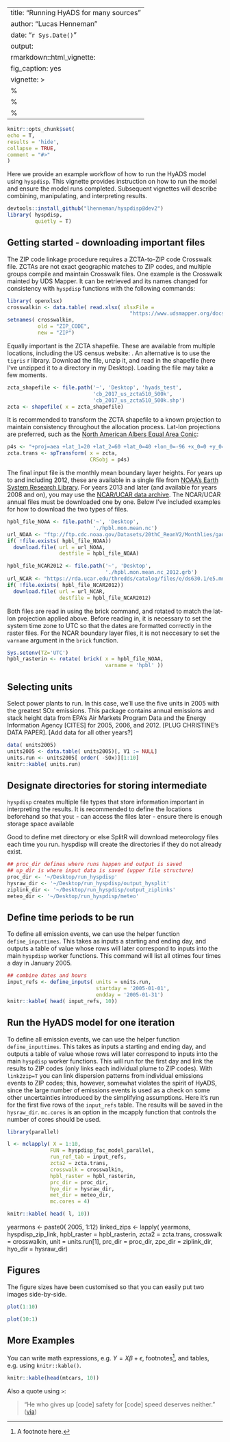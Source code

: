---
title: "Running HyADS for many sources"
author: "Lucas Henneman"
date: "`r Sys.Date()`"
output:
  rmarkdown::html_vignette:
    fig_caption: yes
vignette: >
  %\VignetteIndexEntry{Running HyADS for many sources}
  %\VignetteEngine{knitr::rmarkdown}
  %\VignetteEncoding{UTF-8}
  ---
  
  
```r
knitr::opts_chunk$set(
echo = T, 
results = 'hide',
collapse = TRUE,
comment = "#>"
)
```


Here we provide an example workflow of how to run the HyADS model using `hyspdisp`. This vignette provides instruction on how to run the model and ensure the model runs completed. Subsequent vignettes will describe combining, manipulating, and interpreting results.

```r
devtools::install_github("lhenneman/hyspdisp@dev2")
library( hyspdisp,
         quietly = T)
```


## Getting started - downloading important files
The ZIP code linkage procedure requires a ZCTA-to-ZIP code Crosswalk file. ZCTAs are not exact geographic matches to ZIP codes, and multiple groups compile and maintain Crosswalk files. One example is the Crosswalk mainted by UDS Mapper. It can be retrieved and its names changed for consistency with ```hyspdisp``` functions with the following commands:
```r
library( openxlsx)
crosswalkin <- data.table( read.xlsx( xlsxFile = 
                                        "https://www.udsmapper.org/docs/zip_to_zcta_2017.xlsx"))
setnames( crosswalkin, 
          old = "ZIP_CODE", 
          new = "ZIP")
```

Equally important is the ZCTA shapefile. These are available from multiple locations, including the US census website: \url{http://www2.census.gov/geo/tiger/GENZ2017/shp/cb_2017_us_zcta510_500k.zip}. An alternative is to use the `tigris` r library. Download the file, unzip it, and read in the shapefile (here I've unzipped it to a directory in my Desktop). Loading the file may take a few moments.
```r
zcta_shapefile <- file.path('~', 'Desktop', 'hyads_test',
                            'cb_2017_us_zcta510_500k', 
                            'cb_2017_us_zcta510_500k.shp')
zcta <- shapefile( x = zcta_shapefile)
```

It is recommended to transform the ZCTA shapefile to a known projection to maintain consistency throughout the allocation process. Lat-lon projections are preferred, such as the [North American Albers Equal Area Conic](https://epsg.io/102008):
```r
p4s <- "+proj=aea +lat_1=20 +lat_2=60 +lat_0=40 +lon_0=-96 +x_0=0 +y_0=0 +ellps=GRS80 +datum=NAD83 +units=m"
zcta.trans <- spTransform( x = zcta, 
                           CRSobj = p4s)
```

The final input file is the monthly mean boundary layer heights. For years up to and including 2012, these are available in a single file from [NOAA's Earth System Research Library](https://www.esrl.noaa.gov/psd/data/gridded/data.20thC_ReanV2.monolevel.mm.html). For years 2013 and later (and available for years 2008 and on), you may use the [NCAR/UCAR data archive](https://rda.ucar.edu/thredds/catalog/files/e/ds630.1/e5.mnth.mean.an.sfc/catalog.html). The NCAR/UCAR annual files must be downloaded one by one. Below I've included examples for how to download the two types of files.
```r
hpbl_file_NOAA <- file.path('~', 'Desktop', 
                            './hpbl.mon.mean.nc')
url_NOAA <- "ftp://ftp.cdc.noaa.gov/Datasets/20thC_ReanV2/Monthlies/gaussian/monolevel/hpbl.mon.mean.nc"
if( !file.exists( hpbl_file_NOAA))
  download.file( url = url_NOAA,
                 destfile = hpbl_file_NOAA)

hpbl_file_NCAR2012 <- file.path('~', 'Desktop', 
                                './hpbl.mon.mean.nc_2012.grb')
url_NCAR <- "https://rda.ucar.edu/thredds/catalog/files/e/ds630.1/e5.mnth.mean.an.sfc/2012/catalog.html?dataset=files/e/ds630.1/e5.mnth.mean.an.sfc/2012/e5.mnth.mean.an.sfc.128_159_blh.regn320sc.2012010100_2012120100.grb"
if( !file.exists( hpbl_file_NCAR2012))
  download.file( url = url_NCAR,
                 destfile = hpbl_file_NCAR2012)

```

Both files are read in using the brick command, and rotated to match the lat-lon projection applied above. Before reading in, it is necessary to set the system time zone to UTC so that the dates are formatted correctly in the raster files.  For the NCAR boundary layer files, it is not neccesary to set the `varname` argument in the `brick` function.
```r
Sys.setenv(TZ='UTC')
hpbl_rasterin <- rotate( brick( x = hpbl_file_NOAA, 
                                varname = 'hpbl' ))
```

## Selecting units
Select power plants to run. In this case, we'll use the five units in 2005 with the greatest SOx emissions. This package contains annual emissions and stack height data from EPA's Air Markets Program Data and the Energy Information Agency [CITES] for 2005, 2006, and 2012. [PLUG CHRISTINE's DATA PAPER]. [Add data for all other years?]

```r
data( units2005)
units2005 <- data.table( units2005)[, V1 := NULL]
units.run <- units2005[ order( -SOx)][1:10]
knitr::kable( units.run)
```

## Designate directories for storing intermediate 
`hyspdisp` creates multiple file types that store information important in interpreting the results. It is recommended to define the locations beforehand so that you:
- can access the files later
- ensure there is enough storage space available

Good to define met directory or else SplitR will download meteorology files each time you run. hyspdisp will create the directories if they do not already exist.

```r
## proc_dir defines where runs happen and output is saved
## up_dir is where input data is saved (upper file structure)
proc_dir <- '~/Desktop/run_hyspdisp'
hysraw_dir <- '~/Desktop/run_hyspdisp/output_hysplit'
ziplink_dir <- '~/Desktop/run_hyspdisp/output_ziplinks'
meteo_dir <- '~/Desktop/run_hyspdisp/meteo'
```


## Define time periods to be run
To define all emission events, we can use the helper function `define_inputtimes`. This takes as inputs a starting and ending day, and outputs a table of value whose rows will later correspond to inputs into the main `hyspdisp` worker functions. This command will list all otimes four times a day in January 2005.
```r
## combine dates and hours
input_refs <- define_inputs( units = units.run,
                             startday = '2005-01-01',
                             endday = '2005-01-31')
knitr::kable( head( input_refs, 10))
```

## Run the HyADS model for one iteration
To define all emission events, we can use the helper function `define_inputtimes`. This takes as inputs a starting and ending day, and outputs a table of value whose rows will later correspond to inputs into the main `hyspdisp` worker functions. This will run for the first day and link the results to ZIP codes (only links each individual plume to ZIP codes). With `link2zip=T` you can link dispersion patterns from individual emissions events to ZIP codes; this, however, somewhat violates the spirit of HyADS, since the large number of emissions events is used as a check on some other uncertainties introduced by the simplifying assumptions. Here it's run for the first five rows of the `input_refs` table. The results will be saved in the `hysraw_dir`. `mc.cores` is an option in the mcapply function that controls the number of cores should be used.
```r
library(parallel)

l <- mclapply( X = 1:10,
              FUN = hyspdisp_fac_model_parallel,
              run_ref_tab = input_refs,
              zcta2 = zcta.trans,
              crosswalk = crosswalkin,
              hpbl_raster = hpbl_rasterin,
              prc_dir = proc_dir,
              hyo_dir = hysraw_dir,
              met_dir = meteo_dir,
              mc.cores = 4)

knitr::kable( head( l, 10))
```



yearmons <- paste0( 2005, 1:12)
linked_zips <- lapply( yearmons,
                       hyspdisp_zip_link,
                       hpbl_raster = hpbl_rasterin,
                       zcta2 = zcta.trans,
                       crosswalk = crosswalkin,
                       unit = units.run[1],
                       prc_dir = proc_dir,
                       zpc_dir = ziplink_dir,
                       hyo_dir = hysraw_dir)











## Figures

The figure sizes have been customised so that you can easily put two images side-by-side. 

```r
plot(1:10)

plot(10:1)

```


## More Examples

You can write math expressions, e.g. $Y = X\beta + \epsilon$, footnotes^[A footnote here.], and tables, e.g. using `knitr::kable()`.

```r
knitr::kable(head(mtcars, 10))
```

Also a quote using `>`:

> "He who gives up [code] safety for [code] speed deserves neither."
([via](https://twitter.com/hadleywickham/status/504368538874703872))
